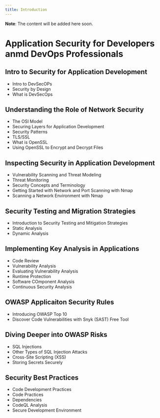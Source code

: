 ```yaml
---
title: Introduction
---
```



<Callout emoji="⚠️">**Note**: The content will be added here soon.</Callout>

# Application Security for Developers anmd DevOps Professionals

## Intro to Security for Application Development
- Intro to DevSecOPs
- Security by Design
- What is DevSecOps

## Understanding the Role of Network Security
- The OSI Model
- Securing Layers for Application Development
- Security Patterns
- TLS/SSL
- What is OpenSSL
- Using OpenSSL to Encrypt and Decrypt Files

## Inspecting Security in Application Development
- Vulnerability Scanning and Threat Modeling
- Threat Monitoring
- Security Concepts and Terminology
- Getting Started with Network and Port Scanning with Nmap
- Scanning a Network Environment with Nmap

## Security Testing and Migration Strategies

- Introduction to Security Testing and Mitigation Strategies
- Static Analysis
- Dynamic Analysis

## Implementing Key Analysis in Applications
- Code Review 
- Vulnerability Analysis
- Evaluating Vulnerability Analysis
- Runtime Protection
- Software COmponent Analysis
- Continuous Security Analysis

## OWASP Applicaiton Security Rules
- Introducing OWASP Top 10
- Discover Code Vulnerabilities with Snyk (SAST) Free Tool

## Diving Deeper into OWASP Risks
- SQL Injections
- Other Types of SQL Injection Attacks
- Cross-Site Scripting (XSS)
- Storing Secrets Securely

## Security Best Practices
- Code Development Practices
- Code Practices
- Dependencies
- CodeQL Analysis
- Secure Development Environment
